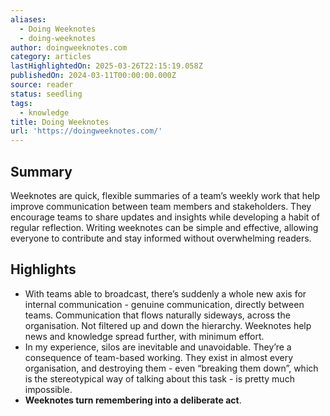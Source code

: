 ```yaml
---
aliases:
  - Doing Weeknotes
  - doing-weeknotes
author: doingweeknotes.com
category: articles
lastHighlightedOn: 2025-03-26T22:15:19.058Z
publishedOn: 2024-03-11T00:00:00.000Z
source: reader
status: seedling
tags:
  - knowledge
title: Doing Weeknotes
url: 'https://doingweeknotes.com/'
---
```

## Summary

Weeknotes are quick, flexible summaries of a team’s weekly work that help improve communication between team members and stakeholders. They encourage teams to share updates and insights while developing a habit of regular reflection. Writing weeknotes can be simple and effective, allowing everyone to contribute and stay informed without overwhelming readers.

## Highlights

- With teams able to broadcast, there’s suddenly a whole new axis for internal communication - genuine communication, directly between teams. Communication that flows naturally sideways, across the organisation. Not filtered up and down the hierarchy. Weeknotes help news and knowledge spread further, with minimum effort.
- In my experience, silos are inevitable and unavoidable. They’re a consequence of team-based working. They exist in almost every organisation, and destroying them - even “breaking them down”, which is the stereotypical way of talking about this task - is pretty much impossible.
- **Weeknotes turn remembering into a deliberate act**.
